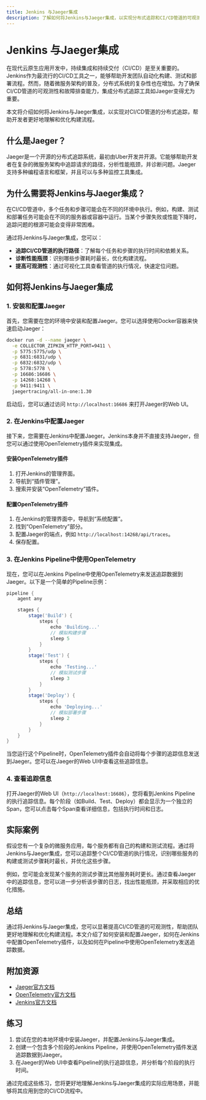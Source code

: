 ```yaml
---
title: Jenkins 与Jaeger集成
description: 了解如何将Jenkins与Jaeger集成，以实现分布式追踪和CI/CD管道的可观测性。
---
```


# Jenkins 与Jaeger集成

在现代云原生应用开发中，持续集成和持续交付（CI/CD）是至关重要的。Jenkins作为最流行的CI/CD工具之一，能够帮助开发团队自动化构建、测试和部署流程。然而，随着微服务架构的普及，分布式系统的复杂性也在增加。为了确保CI/CD管道的可观测性和故障排查能力，集成分布式追踪工具如Jaeger变得尤为重要。

本文将介绍如何将Jenkins与Jaeger集成，以实现对CI/CD管道的分布式追踪，帮助开发者更好地理解和优化构建流程。

## 什么是Jaeger？

Jaeger是一个开源的分布式追踪系统，最初由Uber开发并开源。它能够帮助开发者在复杂的微服务架构中追踪请求的路径，分析性能瓶颈，并诊断问题。Jaeger支持多种编程语言和框架，并且可以与多种监控工具集成。

## 为什么需要将Jenkins与Jaeger集成？

在CI/CD管道中，多个任务和步骤可能会在不同的环境中执行。例如，构建、测试和部署任务可能会在不同的服务器或容器中运行。当某个步骤失败或性能下降时，追踪问题的根源可能会变得非常困难。

通过将Jenkins与Jaeger集成，您可以：

- **追踪CI/CD管道的执行路径**：了解每个任务和步骤的执行时间和依赖关系。
- **诊断性能瓶颈**：识别哪些步骤耗时最长，优化构建流程。
- **提高可观测性**：通过可视化工具查看管道的执行情况，快速定位问题。

## 如何将Jenkins与Jaeger集成

### 1. 安装和配置Jaeger

首先，您需要在您的环境中安装和配置Jaeger。您可以选择使用Docker容器来快速启动Jaeger：

```bash
docker run -d --name jaeger \
  -e COLLECTOR_ZIPKIN_HTTP_PORT=9411 \
  -p 5775:5775/udp \
  -p 6831:6831/udp \
  -p 6832:6832/udp \
  -p 5778:5778 \
  -p 16686:16686 \
  -p 14268:14268 \
  -p 9411:9411 \
  jaegertracing/all-in-one:1.30
```

启动后，您可以通过访问 `http://localhost:16686` 来打开Jaeger的Web UI。

### 2. 在Jenkins中配置Jaeger

接下来，您需要在Jenkins中配置Jaeger。Jenkins本身并不直接支持Jaeger，但您可以通过使用OpenTelemetry插件来实现集成。

#### 安装OpenTelemetry插件

1. 打开Jenkins的管理界面。
2. 导航到“插件管理”。
3. 搜索并安装“OpenTelemetry”插件。

#### 配置OpenTelemetry插件

1. 在Jenkins的管理界面中，导航到“系统配置”。
2. 找到“OpenTelemetry”部分。
3. 配置Jaeger的端点，例如 `http://localhost:14268/api/traces`。
4. 保存配置。

### 3. 在Jenkins Pipeline中使用OpenTelemetry

现在，您可以在Jenkins Pipeline中使用OpenTelemetry来发送追踪数据到Jaeger。以下是一个简单的Pipeline示例：

```groovy
pipeline {
    agent any

    stages {
        stage('Build') {
            steps {
                echo 'Building...'
                // 模拟构建步骤
                sleep 5
            }
        }
        stage('Test') {
            steps {
                echo 'Testing...'
                // 模拟测试步骤
                sleep 3
            }
        }
        stage('Deploy') {
            steps {
                echo 'Deploying...'
                // 模拟部署步骤
                sleep 2
            }
        }
    }
}
```

当您运行这个Pipeline时，OpenTelemetry插件会自动将每个步骤的追踪信息发送到Jaeger。您可以在Jaeger的Web UI中查看这些追踪信息。

### 4. 查看追踪信息

打开Jaeger的Web UI（`http://localhost:16686`），您将看到Jenkins Pipeline的执行追踪信息。每个阶段（如Build、Test、Deploy）都会显示为一个独立的Span，您可以点击每个Span查看详细信息，包括执行时间和日志。

## 实际案例

假设您有一个复杂的微服务应用，每个服务都有自己的构建和测试流程。通过将Jenkins与Jaeger集成，您可以追踪整个CI/CD管道的执行情况，识别哪些服务的构建或测试步骤耗时最长，并优化这些步骤。

例如，您可能会发现某个服务的测试步骤比其他服务耗时更长。通过查看Jaeger中的追踪信息，您可以进一步分析该步骤的日志，找出性能瓶颈，并采取相应的优化措施。

## 总结

通过将Jenkins与Jaeger集成，您可以显著提高CI/CD管道的可观测性，帮助团队更好地理解和优化构建流程。本文介绍了如何安装和配置Jaeger，如何在Jenkins中配置OpenTelemetry插件，以及如何在Pipeline中使用OpenTelemetry发送追踪数据。

## 附加资源

- [Jaeger官方文档](https://www.jaegertracing.io/docs/)
- [OpenTelemetry官方文档](https://opentelemetry.io/docs/)
- [Jenkins官方文档](https://www.jenkins.io/doc/)

## 练习

1. 尝试在您的本地环境中安装Jaeger，并配置Jenkins与Jaeger集成。
2. 创建一个包含多个阶段的Jenkins Pipeline，并使用OpenTelemetry插件发送追踪数据到Jaeger。
3. 在Jaeger的Web UI中查看Pipeline的执行追踪信息，并分析每个阶段的执行时间。

通过完成这些练习，您将更好地理解Jenkins与Jaeger集成的实际应用场景，并能够将其应用到您的CI/CD流程中。